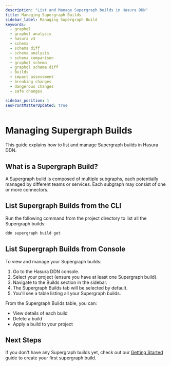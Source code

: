 ```yaml
---
description: "List and Manage Supergraph builds in Hasura DDN"
title: Managing Supergraph Builds
sidebar_label: Managing Supergraph Build
keywords:
  - graphql
  - graphql analysis
  - hasura v3
  - schema
  - schema diff
  - schema analysis
  - schema comparison
  - graphql schema
  - graphql schema diff
  - Builds
  - impact assessment
  - breaking changes
  - dangerous changes
  - safe changes

sidebar_position: 1
seoFrontMatterUpdated: true
---
```



# Managing Supergraph Builds

This guide explains how to list and manage Supergraph builds in Hasura DDN.

## What is a Supergraph Build?

A Supergraph build is composed of multiple subgraphs, each potentially managed by different teams or services. Each
subgraph may consist of one or more connectors.

## List Supergraph Builds from the CLI

Run the following command from the project directory to list all the Supergraph builds:

```bash
ddn supergraph build get
```


## List Supergraph Builds from Console

To view and manage your Supergraph builds:

1. Go to the Hasura DDN console.
2. Select your project (ensure you have at least one Supergraph build).
3. Navigate to the Builds section in the sidebar.
4. The Supergraph Builds tab will be selected by default.
5. You'll see a table listing all your Supergraph builds.

<Thumbnail
  src="/img/supergraph-builds/0.0.1_console_supergraph_builds.png"
  alt="Supergraph Builds Table"
  width="700px"
/>

From the Supergraph Builds table, you can:

- View details of each build
- Delete a build
- Apply a build to your project

## Next Steps

If you don't have any Supergraph builds yet, check out our [Getting Started](/getting-started/build/index.mdx) guide to
create your first supergraph build.

